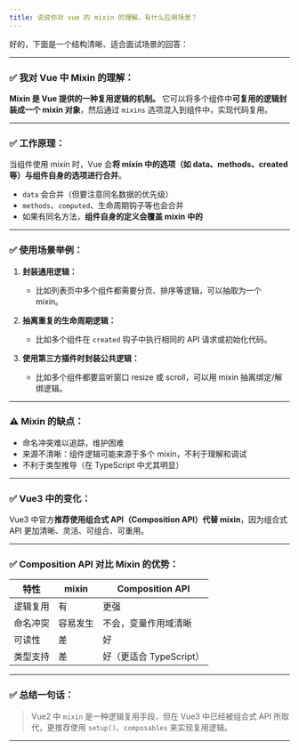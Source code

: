 ```yaml
---
title: 说说你对 vue 的 mixin 的理解，有什么应用场景？
---
```


好的，下面是一个结构清晰、适合面试场景的回答：

---

### ✅ **我对 Vue 中 Mixin 的理解：**

**Mixin 是 Vue 提供的一种复用逻辑的机制。**
它可以将多个组件中**可复用的逻辑封装成一个 mixin 对象**，然后通过 `mixins` 选项混入到组件中，实现代码复用。

---

### ✅ **工作原理：**

当组件使用 mixin 时，Vue 会**将 mixin 中的选项（如 data、methods、created 等）与组件自身的选项进行合并**。

* `data` 会合并（但要注意同名数据的优先级）
* `methods`、`computed`、生命周期钩子等也会合并
* 如果有同名方法，**组件自身的定义会覆盖 mixin 中的**

---

### ✅ **使用场景举例：**

1. **封装通用逻辑：**

   * 比如列表页中多个组件都需要分页、排序等逻辑，可以抽取为一个 mixin。

2. **抽离重复的生命周期逻辑：**

   * 比如多个组件在 `created` 钩子中执行相同的 API 请求或初始化代码。

3. **使用第三方插件时封装公共逻辑：**

   * 比如多个组件都要监听窗口 resize 或 scroll，可以用 mixin 抽离绑定/解绑逻辑。

---

### ⚠️ **Mixin 的缺点：**

* 命名冲突难以追踪，维护困难
* 来源不清晰：组件逻辑可能来源于多个 mixin，不利于理解和调试
* 不利于类型推导（在 TypeScript 中尤其明显）

---

### ✅ **Vue3 中的变化：**

Vue3 中官方**推荐使用组合式 API（Composition API）代替 mixin**，因为组合式 API 更加清晰、灵活、可组合、可重用。

---

### ✅ **Composition API 对比 Mixin 的优势：**

| 特性   | mixin | Composition API   |
| ---- | ----- | ----------------- |
| 逻辑复用 | 有     | 更强                |
| 命名冲突 | 容易发生  | 不会，变量作用域清晰        |
| 可读性  | 差     | 好                 |
| 类型支持 | 差     | 好（更适合 TypeScript） |

---

### ✅ **总结一句话：**

> Vue2 中 `mixin` 是一种逻辑复用手段，但在 Vue3 中已经被组合式 API 所取代，更推荐使用 `setup()`、`composables` 来实现复用逻辑。

---


